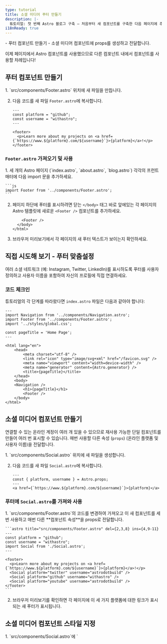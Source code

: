 ```yaml
---
type: tutorial
title: 소셜 미디어 푸터 만들기
description: |-
  튜토리얼: 첫 번째 Astro 블로그 구축 — 처음부터 새 컴포넌트를 구축한 다음 페이지에 추가하세요.
i18nReady: true
---
```



<PreCheck>
  - 푸터 컴포넌트 만들기
  - 소셜 미디어 컴포넌트에 props를 생성하고 전달합니다.
</PreCheck>

이제 페이지에서 Astro 컴포넌트를 사용했으므로 다른 컴포넌트 내에서 컴포넌트를 사용할 차례입니다!

## 푸터 컴포넌트 만들기
<Steps>
1. `src/components/Footer.astro` 위치에 새 파일을 만듭니다.

2. 다음 코드를 새 파일 `Footer.astro`에 복사합니다.

    ```astro title="src/components/Footer.astro"
    ---
    const platform = "github";
    const username = "withastro";
    ---

    <footer>
      <p>Learn more about my projects on <a href={`https://www.${platform}.com/${username}`}>{platform}</a>!</p>
    </footer>
    ```
</Steps>

### `Footer.astro` 가져오기 및 사용

<Steps>
1. 세 개의 Astro 페이지 (`index.astro`, `about.astro`, `blog.astro`) 각각의 프런트매터에 다음 import 문을 추가하세요.

    ```js
    import Footer from '../components/Footer.astro';
    ```

2. 페이지 하단에 푸터를 표시하려면 닫는 `</body>` 태그 바로 앞에있는 각 페이지의 Astro 템플릿에 새로운 `<Footer />` 컴포넌트를 추가하세요.

    ```astro ins={1}
        <Footer />
      </body>
    </html>
    ```

3. 브라우저 미리보기에서 각 페이지의 새 푸터 텍스트가 보이는지 확인하세요.
</Steps>

<Box icon="puzzle-piece">

## 직접 시도해 보기 - 푸터 맞춤설정

여러 소셜 네트워크 (예: Instagram, Twitter, LinkedIn)를 표시하도록 푸터를 사용자 정의하고 사용자 이름을 포함하여 자신의 프로필에 직접 연결하세요.

</Box>

### 코드 체크인

튜토리얼의 각 단계를 따라왔다면 `index.astro` 파일은 다음과 같아야 합니다:

```astro title="src/pages/index.astro"
---
import Navigation from '../components/Navigation.astro';
import Footer from '../components/Footer.astro';
import '../styles/global.css';

const pageTitle = 'Home Page';
---

<html lang="en">
	<head>
		<meta charset="utf-8" />
		<link rel="icon" type="image/svg+xml" href="/favicon.svg" />
		<meta name="viewport" content="width=device-width" />
		<meta name="generator" content={Astro.generator} />
		<title>{pageTitle}</title>
	</head>
	<body>
    <Navigation />
		<h1>{pageTitle}</h1>
		<Footer />
	</body>
</html>
```

## 소셜 미디어 컴포넌트 만들기

연결할 수 있는 온라인 계정이 여러 개 있을 수 있으므로 재사용 가능한 단일 컴포넌트를 만들어 여러 번 표시할 수 있습니다. 매번 사용할 다른 속성 (`props`) (온라인 플랫폼 및 사용자 이름)을 전달합니다.

<Steps>
1. `src/components/Social.astro` 위치에 새 파일을 생성합니다.

2. 다음 코드를 새 파일 `Social.astro`에 복사합니다.

    ```astro title="src/components/Social.astro"
    ---
    const { platform, username } = Astro.props;
    ---
    <a href={`https://www.${platform}.com/${username}`}>{platform}</a>
    ```
</Steps>

### 푸터에 `Social.astro`를 가져와 사용

<Steps>
1. `src/components/Footer.astro`의 코드를 변경하여 가져오고 이 새 컴포넌트를 세 번 사용하고 매번 다른 **컴포넌트 속성**을 props로 전달합니다.

    ```astro title="src/components/Footer.astro" del={2,3,8} ins={4,9-11}
    ---
    const platform = "github";
    const username = "withastro";
    import Social from './Social.astro';
    ---

    <footer>
      <p>Learn more about my projects on <a href={`https://www.${platform}.com/${username}`}>{platform}</a>!</p>
      <Social platform="twitter" username="astrodotbuild" />
      <Social platform="github" username="withastro" />
      <Social platform="youtube" username="astrodotbuild" />
    </footer>
    ```

2. 브라우저 미리보기를 확인하면 각 페이지에 이 세 가지 플랫폼에 대한 링크가 표시되는 새 푸터가 표시됩니다.
</Steps>

## 소셜 미디어 컴포넌트 스타일 지정

<Steps>
1. `src/components/Social.astro`에 `<style>` 태그를 추가하여 링크 모양을 사용자 정의하세요.

    ```astro title="src/components/Social.astro" ins={6-17} 'class="social-platform'
    ---
    const { platform, username } = Astro.props;
    ---
    <a href={`https://www.${platform}.com/${username}`}>{platform}</a>

    <style>
      a {
        padding: 0.5rem 1rem;
        color: white;
        background-color: #4c1d95;
        text-decoration: none;
      }
    </style>
    ```

2. 내용의 레이아웃을 개선하려면 `src/components/Footer.astro`에 `<style>` 태그를 추가하세요.

    ```astro title="src/components/Footer.astro" ins={4-10}
    ---
    import Social from './Social.astro';
    ---
    <style>
      footer {
        display: flex;
        gap: 1rem;
        margin-top: 2rem;
      }
    </style>

    <footer>
      <Social platform="twitter" username="astrodotbuild" />
      <Social platform="github" username="withastro" />
      <Social platform="youtube" username="astrodotbuild" />
    </footer>
    ```

3. 브라우저 미리보기를 다시 확인하고 각 페이지에 업데이트된 푸터가 표시되는지 확인하세요.
</Steps>

<Box icon="question-mark">

### 지식 테스트

1. `title`, `author`, `date` 값을 props로 받으려면 Astro 컴포넌트의 프런트매터에 어떤 코드 줄을 작성해야 합니까?

    <MultipleChoice>
      <Option isCorrect>
        `const { title, author, date } = Astro.props;`
      </Option>
      <Option>
        `import BlogPost from '../components/BlogPost.astro'`
      </Option>
      <Option>
        `<BlogPost title="My First Post" author="Dan" date="12 Aug 2022" />`
      </Option>
    </MultipleChoice>
    

2. Astro 컴포넌트에 어떻게 **값을 props로 전달**합니까?
    <MultipleChoice>
      <Option>
        `const { title, author, date } = Astro.props;`
      </Option>
      <Option>
        `import BlogPost from '../components/BlogPost.astro'`
      </Option>
      <Option isCorrect>
        `<BlogPost title="My First Post" author="Dan" date="12 Aug 2022" />`
      </Option>
    </MultipleChoice>
</Box>

<Box icon="check-list">

## 체크리스트

<Checklist>
- [ ] `src/components/`에 새로운 `.astro` 컴포넌트를 만들 수 있습니다.
- [ ] Astro 컴포넌트를 다른 Astro 컴포넌트 내부로 가져와 사용할 수 있습니다.
- [ ] Astro 컴포넌트에 props를 전달할 수 있습니다.
</Checklist>
</Box>

### 리소스

- [Astro 컴포넌트의 Props](/ko/basics/astro-components/#컴포넌트-props)
